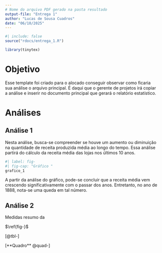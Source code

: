 ```yaml
---
# Nome do arquivo PDF gerado na pasta resultado
output-file: "Entrega 1"
author: "Lucas de Sousa Cuadros"
date: "06/10/2025"
---
```


```r
#| include: false
source("rdocs/entrega_1.R")
```

```r
library(tinytex)
```

# Objetivo

Esse template foi criado para o alocado conseguir observar como ficaria sua análise o arquivo principal. É daqui que o gerente de projetos irá copiar a análise e inserir no documento principal que gerará o relatório estatístico.

# Análises

## Análise 1  
  Nesta análise, busca-se compreender se houve um aumento ou diminuição na quantidade de receita produzida média ao longo do tempo. Essa análise partirá do cálculo da receita média das lojas nos últimos 10 anos. 
```r
#| label: fig-
#| fig-cap: "Gráfico "
grafico_1
```  
  A partir da análise do gráfico, pode-se concluir que a receita média vem crescendo significativamente com o passar dos anos. Entretanto, no ano de 1888, nota-se uma queda em tal número. 
  
## Análise 2

::: {#quad- layout-align="center" quad-pos="H"}
```{=latex}



```

Medidas resumo da 
:::



::: {#tbl-modalidades layout-align="center" tbl-pos="H"}
```{=latex}


```


:::




$\ref{fig-}$

[@tbl-]


[**Quadro** @quad-]









